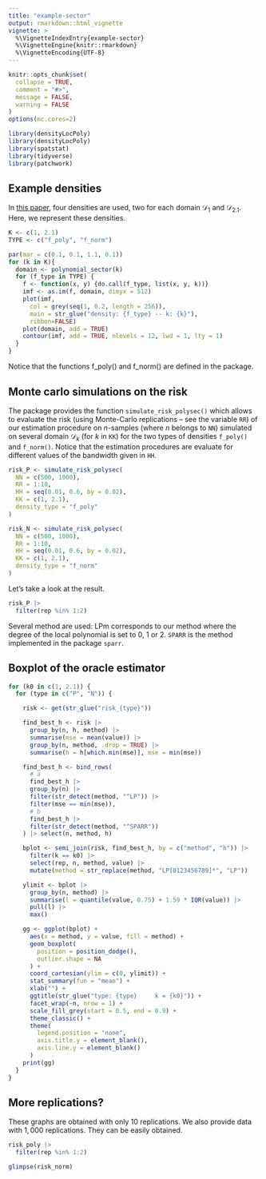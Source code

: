 ```yaml
---
title: "example-sector"
output: rmarkdown::html_vignette
vignette: >
  %\VignetteIndexEntry{example-sector}
  %\VignetteEngine{knitr::rmarkdown}
  %\VignetteEncoding{UTF-8}
---
```


```r
knitr::opts_chunk$set(
  collapse = TRUE,
  comment = "#>",
  message = FALSE,
  warning = FALSE
)
options(mc.cores=2)
```

```r
library(densityLocPoly)
library(densityLocPoly)
library(spatstat)
library(tidyverse)
library(patchwork)
```

## Example densities

In [this paper](https://arxiv.org/abs/2308.01156), four densities are used, two for each domain $\mathcal{D}_1$ and $\mathcal{D}_{2.1}$. Here, we represent these densities.

```r
K <- c(1, 2.1)
TYPE <- c("f_poly", "f_norm")

par(mar = c(0.1, 0.1, 1.1, 0.1))
for (k in K){
  domain <- polynomial_sector(k)
  for (f_type in TYPE) {
    f <- function(x, y) {do.call(f_type, list(x, y, k))}
    imf <- as.im(f, domain, dimyx = 512)
    plot(imf,
      col = grey(seq(1, 0.2, length = 256)),
      main = str_glue("density: {f_type} -- k: {k}"),
      ribbon=FALSE)
    plot(domain, add = TRUE)
    contour(imf, add = TRUE, nlevels = 12, lwd = 1, lty = 1)
  }
}
```

Notice that the functions f_poly() and f_norm() are defined in the package.

## Monte carlo simulations on the risk

The package provides the function `simulate_risk_polysec()` which allows to evaluate the risk (using Monte-Carlo replications – see the variable `RR`) of our estimation procedure on $n$-samples (where $n$ belongs to `NN`) simulated on several domain $\mathcal{D}_k$ (for $k$ in `KK`) for the two types of densities `f_poly()` and `f_norm()`. Notice that the estimation procedures are evaluate for different values of the bandwidth given in `HH`.

```r
risk_P <- simulate_risk_polysec(
  NN = c(500, 1000),
  RR = 1:10,
  HH = seq(0.01, 0.6, by = 0.02),
  KK = c(1, 2.1),
  density_type = "f_poly"
)

risk_N <- simulate_risk_polysec(
  NN = c(500, 1000),
  RR = 1:10,
  HH = seq(0.01, 0.6, by = 0.02),
  KK = c(1, 2.1),
  density_type = "f_norm"
)
```

Let’s take a look at the result.

```r
risk_P |> 
  filter(rep %in% 1:2)
```

Several method are used: LPm corresponds to our method where the degree of the local polynomial is set to $0$, $1$ or $2$. `SPARR` is the method implemented in the package `sparr`.

## Boxplot of the oracle estimator

```r
for (k0 in c(1, 2.1)) {
  for (type in c("P", "N")) {

    risk <- get(str_glue("risk_{type}"))

    find_best_h <- risk |>
      group_by(n, h, method) |>
      summarise(mse = mean(value)) |>
      group_by(n, method, .drop = TRUE) |>
      summarise(h = h[which.min(mse)], mse = min(mse))

    find_best_h <- bind_rows(
      # a
      find_best_h |>
      group_by(n) |>
      filter(str_detect(method, "^LP")) |>
      filter(mse == min(mse)),
      # b
      find_best_h |>
      filter(str_detect(method, "^SPARR"))
    ) |> select(n, method, h)

    bplot <- semi_join(risk, find_best_h, by = c("method", "h")) |>
      filter(k == k0) |>
      select(rep, n, method, value) |> 
      mutate(method = str_replace(method, "LP[0123456789]*", "LP"))

    ylimit <- bplot |>
      group_by(n, method) |>
      summarise(l = quantile(value, 0.75) + 1.59 * IQR(value)) |> 
      pull(l) |> 
      max()

    gg <- ggplot(bplot) +
      aes(x = method, y = value, fill = method) +
      geom_boxplot(
        position = position_dodge(),
        outlier.shape = NA
      ) +
      coord_cartesian(ylim = c(0, ylimit)) +
      stat_summary(fun = "mean") +
      xlab("") +
      ggtitle(str_glue("type: {type}     k = {k0}")) +
      facet_wrap(~n, nrow = 1) +
      scale_fill_grey(start = 0.5, end = 0.9) +
      theme_classic() +
      theme(
        legend.position = "none",
        axis.title.y = element_blank(),
        axis.line.y = element_blank()
      )
    print(gg)
  }
}

```

## More replications?

These graphs are obtained with only $10$ replications. We also provide data with $1,000$ replications. They can be easily obtained.

```r
risk_poly |> 
  filter(rep %in% 1:2)
```

```r
glimpse(risk_norm)
```

